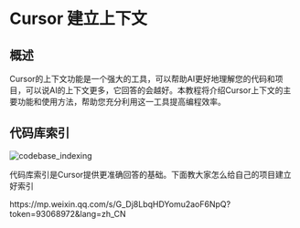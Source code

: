    # Cursor 建立上下文

   ## 概述

   Cursor的上下文功能是一个强大的工具，可以帮助AI更好地理解您的代码和项目，可以说AI的上下文更多，它回答的会越好。本教程将介绍Cursor上下文的主要功能和使用方法，帮助您充分利用这一工具提高编程效率。

   ## 代码库索引

   ![codebase_indexing](/codebase_indexing.png)

   代码库索引是Cursor提供更准确回答的基础。下面教大家怎么给自己的项目建立好索引

   <Note title="剩余内容，微信公众号查看">
      https://mp.weixin.qq.com/s/G_Dj8LbqHDYomu2aoF6NpQ?token=93068972&lang=zh_CN
   </Note>  

   